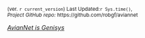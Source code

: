 
<sub>(ver. `r current_version`)  Last Updated:`r Sys.time()`,  
*Project GitHub repo:* https://github.com/robgf/aviannet  

[_AvianNet is Genisys_](https://en.wikipedia.org/wiki/Skynet_(Terminator)) </sub> 


